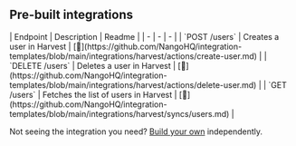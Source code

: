 
## Pre-built integrations

<AccordionGroup>


<Accordion title="Users">
| Endpoint | Description | Readme |
| - | - | - |
| `POST /users` | Creates a user in Harvest | [🔗](https://github.com/NangoHQ/integration-templates/blob/main/integrations/harvest/actions/create-user.md) |
| `DELETE /users` | Deletes a user in Harvest | [🔗](https://github.com/NangoHQ/integration-templates/blob/main/integrations/harvest/actions/delete-user.md) |
| `GET /users` | Fetches the list of users in Harvest | [🔗](https://github.com/NangoHQ/integration-templates/blob/main/integrations/harvest/syncs/users.md) |
</Accordion>

</AccordionGroup>

<Tip>Not seeing the integration you need? [Build your own](https://docs.nango.dev/guides/custom-integration-builder/overview) independently.</Tip>
